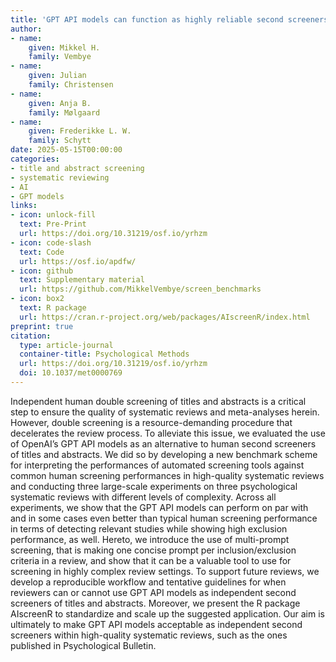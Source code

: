 ```yaml
---
title: 'GPT API models can function as highly reliable second screeners of titles and abstracts in systematic reviews: A proof of concept and common guidelines'
author:
- name:
    given: Mikkel H.
    family: Vembye
- name:
    given: Julian
    family: Christensen
- name:
    given: Anja B.
    family: Mølgaard
- name:
    given: Frederikke L. W.
    family: Schytt
date: 2025-05-15T00:00:00
categories:
- title and abstract screening
- systematic reviewing
- AI
- GPT models
links:
- icon: unlock-fill
  text: Pre-Print
  url: https://doi.org/10.31219/osf.io/yrhzm
- icon: code-slash
  text: Code
  url: https://osf.io/apdfw/
- icon: github
  text: Supplementary material
  url: https://github.com/MikkelVembye/screen_benchmarks
- icon: box2
  text: R package
  url: https://cran.r-project.org/web/packages/AIscreenR/index.html  
preprint: true
citation:
  type: article-journal
  container-title: Psychological Methods
  url: https://doi.org/10.31219/osf.io/yrhzm
  doi: 10.1037/met0000769
---
```


Independent human double screening of titles and abstracts is a critical step to ensure the quality of  systematic reviews and meta-analyses herein. However, double screening is a resource-demanding  procedure  that  decelerates  the  review  process. To alleviate  this  issue,  we  evaluated  the  use  of  OpenAI’s GPT API models as an alternative to human second screeners of titles and abstracts. We  did so by developing a new benchmark scheme for interpreting the performances of automated screening tools against common human screening performances in high-quality systematic reviews and conducting three large-scale experiments on three psychological systematic reviews with different levels of complexity. Across all experiments, we show that the GPT API models can perform on par with and in some cases even better than typical human screening performance in terms of detecting relevant studies while showing high exclusion performance, as well. Hereto, we introduce the use of multi-prompt screening, that is making one concise prompt per inclusion/exclusion criteria in a review, and show that it can be a valuable tool to use for screening in highly complex review settings. To support future reviews, we develop a reproducible workflow and tentative guidelines for when reviewers can or cannot use GPT API models as independent second screeners of titles and abstracts. Moreover, we present the R package AIscreenR to standardize and scale up the suggested application. Our aim is ultimately to make GPT API models acceptable as independent  second screeners within high-quality systematic reviews, such as the ones published in  Psychological Bulletin.  